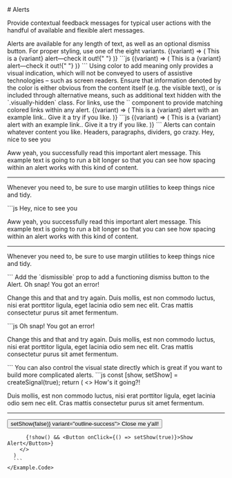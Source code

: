 

<GithubSource name="AlertDocs.mdx" />
# Alerts

<p class="lead">
  Provide contextual feedback messages for typical user actions with the handful
  of available and flexible alert messages.
</p>

<div class="row gy-5 pt-3">


  <Example title="Examples">
    <Example.Intro>
      Alerts are available for any length of text, as well as an optional dismiss button. 
      For proper styling, use one of the eight variants.
    </Example.Intro>
    <Example.Preview>
      <For
        each={[
          "primary",
          "secondary",
          "success",
          "danger",
          "warning",
          "info",
          "light",
          "dark",
        ]}
      >
        {(variant) => (
          <Alert variant={variant}>
            This is a {variant} alert—check it out!{" "}
          </Alert>
        )}
      </For>
    </Example.Preview>
    <Example.Code>
      ```js
      <For
        each={[
          "primary",
          "secondary",
          "success",
          "danger",
          "warning",
          "info",
          "light",
          "dark",
        ]}
      >
        {(variant) => (
          <Alert variant={variant}>
            This is a {variant} alert—check it out!{" "}
          </Alert>
        )}
      </For>
      ```
    </Example.Code>
  </Example>

  <Alert variant="warning">
      Using color to add meaning only provides a visual indication, which will not
      be conveyed to users of assistive technologies – such as screen readers.
      Ensure that information denoted by the color is either obvious from the content
      itself (e.g. the visible text), or is included through alternative means,
      such as additional text hidden with the `.visually-hidden` class.
  </Alert>

  <Example title="Links">
    <Example.Intro>
      For links, use the `<Alert.Link>` component to provide matching
      colored links within any alert.
    </Example.Intro>
    <Example.Preview>
      <For
        each={[
          "primary",
          "secondary",
          "success",
          "danger",
          "warning",
          "info",
          "light",
          "dark",
        ]}
      >
        {(variant) => (
          <Alert variant={variant}>
            This is a {variant} alert with <Alert.Link href="#">an example link.</Alert.Link>. Give it a try if you like.
          </Alert>
        )}
      </For>
    </Example.Preview>
    <Example.Code>
      ```js
      <For
        each={[
          "primary",
          "secondary",
          "success",
          "danger",
          "warning",
          "info",
          "light",
          "dark",
        ]}
      >
        {(variant) => (
          <Alert variant={variant}>
            This is a {variant} alert with <Alert.Link href="#">an example link.</Alert.Link>. Give it a try if you like.
          </Alert>
        )}
      </For>
      ```
    </Example.Code>
  </Example>


  <Example title="Additional content">
    <Example.Intro>
      Alerts can contain whatever content you like. Headers, paragraphs, dividers, go crazy.
    </Example.Intro>
    <Example.Preview>
      <Alert variant="success">
        <Alert.Heading>Hey, nice to see you</Alert.Heading>
        <p>
          Aww yeah, you successfully read this important alert message. This example
          text is going to run a bit longer so that you can see how spacing within an
          alert works with this kind of content.
        </p>
        <hr />
        <p class="mb-0">
          Whenever you need to, be sure to use margin utilities to keep things nice
          and tidy.
        </p>
      </Alert>
    </Example.Preview>
    <Example.Code>
      ```js
      <Alert variant="success">
        <Alert.Heading>Hey, nice to see you</Alert.Heading>
        <p>
          Aww yeah, you successfully read this important alert message. This example
          text is going to run a bit longer so that you can see how spacing within an
          alert works with this kind of content.
        </p>
        <hr />
        <p class="mb-0">
          Whenever you need to, be sure to use margin utilities to keep things nice
          and tidy.
        </p>
      </Alert>
      ```
    </Example.Code>
  </Example>


  <Example title="Dismissing">
    <Example.Intro>
      Add the `dismissible` prop to add a functioning dismiss button to the Alert.
    </Example.Intro>
    <Example.Preview>
      <Alert variant="danger" dismissible>
        <Alert.Heading>Oh snap! You got an error!</Alert.Heading>
        <p>
          Change this and that and try again. Duis mollis, est non commodo
          luctus, nisi erat porttitor ligula, eget lacinia odio sem nec elit.
          Cras mattis consectetur purus sit amet fermentum.
        </p>
      </Alert>
    </Example.Preview>
    <Example.Code>
      ```js
      <Alert variant="danger" dismissible>
        <Alert.Heading>Oh snap! You got an error!</Alert.Heading>
        <p>
          Change this and that and try again. Duis mollis, est non commodo
          luctus, nisi erat porttitor ligula, eget lacinia odio sem nec elit.
          Cras mattis consectetur purus sit amet fermentum.
        </p>
      </Alert>
      ```
    </Example.Code>
  </Example>


  <Example title="Controlling visibility">
    <Example.Intro>
      You can also control the visual state directly which is great if you want to build more complicated alerts.
    </Example.Intro>
    <Example.Preview>
      <ControlledDismissAlert />
    </Example.Preview>
    <Example.Code>
      ```js
      const [show, setShow] = createSignal(true);
      return (
        <>
          <Alert show={show()} variant="success">
            <Alert.Heading>How's it going?!</Alert.Heading>
            <p>
              Duis mollis, est non commodo luctus, nisi erat porttitor ligula, eget
              lacinia odio sem nec elit. Cras mattis consectetur purus sit amet
              fermentum.
            </p>
            <hr />
            <div class="d-flex justify-content-end">
              <Button onClick={() => setShow(false)} variant="outline-success">
                Close me y'all!
              </Button>
            </div>
          </Alert>

          {!show() && <Button onClick={() => setShow(true)}>Show Alert</Button>}
        </>
      )
      ```
    </Example.Code>
  </Example>

  <AlertApi />

</div>
